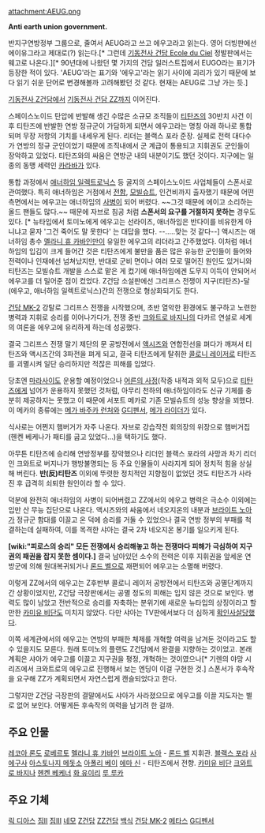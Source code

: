 attachment:AEUG.png

'''Anti earth union government.'''

반지구연방정부 그룹으로, 줄여서 AEUG라고 쓰고 에우고라고 읽는다. 영어 더빙판에선 에이유그라고 제대로(?) 읽는다.[* 그런데 [[기동전사 건담 Ecole du Ciel]] 정발판에서는 웨고로 나온다.][* 90년대에 나왔던 몇 가지의 건담 일러스트집에서 EUGO라는 표기가 등장한 적이 있다. 'AEUG'라는 표기와 '에우고'라는 읽기 사이에 괴리가 있기 때문에 보다 읽기 쉬운 단어로 변경해볼까 고려해봤던 것 같다. 현재는 AEUG로 그냥 가는 듯.] 

[[기동전사 Z건담]]에서 [[기동전사 건담 ZZ]]까지 이어진다.

스페이스노이드 탄압에 반발해 생긴 수많은 소규모 조직들이 [[티탄즈]]의 30반치 사건 이후 티탄즈에 반발한 연방 정규군이 가담하게 되면서 에우고라는 명칭 아래 하나로 통합되며 무장 저항의 기치를 내세우게 된다. 리더는 블랙스 포라 준장. 실제로 전력 대다수가 연방의 정규 군인이었기 때문에 조직내에서 군 계급이 통용되고 지휘권도 군인들이 장악하고 있었다. 티탄즈와의 싸움은 연방군 내의 내분이기도 했던 것이다. 지구에는 일종의 동맹 세력인 [[카라바]]가 있다.

통합 과정에서 [[애너하임 일렉트로닉스]] 등 굴지의 스페이스노이드 사업체들이 스폰서로 관여했다. 특히 애너하임은 거점에서 [[전함]], [[모빌슈트]], 인건비까지 출자했기 때문에 어떤 측면에서는 에우고는 애너하임의 [[사병]]이 되어 버렸다. ~~그것 때문에 에이고 소리하는 올드 팬들도 많다.~~ 때문에 자브로 침공 처럼 '''스폰서의 요구를 거절하지 못하는''' 경우도 있다. [* 뉴타입에서 토미노에게 에우고는 선라이즈, 애너하임은 반다이를 비유한게 아니냐고 묻자 '그건 죽어도 말 못한다' 는 대답을 했다. --.....맞는 것 같다--] 액시즈는 애너하임 총수 [[멜라니 휴 카바인]]만이 유일한 에우고의 리더라고 간주했었다. 이처럼 애너하임의 입김이 크게 들어간 것은 티탄즈에게 불만을 품은 많은 유능한 군인들이 들어와 전력이나 인재에선 넘쳐났지만, 반대로 군비 면이나 여러 모로 떨어진 원인도 있거니와 티탄즈는 모빌슈트 개발을 스스로 맡은 게 컸기에 애너하임에겐 도무지 이득이 안되어서 에우고를 더 밀어준 점이 컸었다. Z건담 소설판에선 그리프스 전쟁이 지구(티탄즈)-달(에우고, 애너하임 일렉트로닉스)간의 전쟁으로 형상화되기도 한다.

[[건담 MK-2]] 강탈로 그리프스 전쟁을 시작했으며, 초반 열악한 환경에도 불구하고 노련한 병력과 지휘로 승리를 이어나가다가, 전쟁 중반 [[크와트로 바지나]]의 다카르 연설로 세계의 여론을 에우고에 유리하게 하는데 성공했다.

결국 그리프스 전쟁 말기 제단의 문 공방전에서 [[액시즈]]와 연합전선을 펴다가 깨져서 티탄즈와 액시즈간의 3파전을 펴게 되고, 결국 티탄즈에게 탈취한 [[콜로니 레이저]]로 티탄즈를 괴멸시켜 일단 승리하지만 적잖은 피해를 입었다.

당초엔 [[마라사이]]도 운용할 예정이었으나 [[어른의 사정]](작중 내적과 외적 모두)으로 [[티탄즈]]에게 넘어가 운용하지 못했던 것처럼, 아무리 천하의 애너하임이라도 신규 기체를 충분히 제공하지는 못했고 이 때문에 서포트 메카로 기존 모빌슈트의 성능 향상을 꾀했다. 이 메카의 종류에는 [[메가 바주카 런처]]와 [[G디펜서]], [[메가 라이더]]가 있다.

식사로는 어쩐지 햄버거가 자주 나온다. 자브로 강습작전 회의장의 위장으로 햄버거집(헨켄 베케나가 패티를 굽고 있었다...)을 택하기도 했다.

아무튼 티탄즈에 승리해 연방정부를 장악했으나 리더인 블랙스 포라의 사망과 차기 리더인 크와트로 버지나가 행방불명되는 등 주요 인물들이 사라지게 되어 정치적 힘을 상실해 버린다. '''반(反)티탄즈''' 이외에 뚜렷한 정치적인 지향점이 없었던 것도 티탄즈가 사라진 후 급격히 쇠퇴한 원인이라 할 수 있다.

덕분에 완전히 애너하임의 사병이 되어버렸고 ZZ에서의 에우고 병력은 극소수 이외에는 입만 산 무능 집단으로 나온다. 액시즈와의 싸움에서 네오지온의 내분과 [[브라이트 노아]]가 정규군 함대를 이끌고 온 덕에 승리를 거둘 수 있었으나 결국 연방 정부의 부패를 척결하는데 실패하여, 이를 목격한 샤아는 결국 2차 네오지온 봉기를 일으키게 된다.

'''[wiki:"피로스의 승리" 모든 전쟁에서 승리해놓고 하는 전쟁마다 피해가 극심하여 지구권의 패권을 잡지 못한 셈이다.]''' 결국 남아있던 소수의 전력은 이후 지휘권을 앞세운 연방군에 의해 원대복귀되거나 [[론드 벨]]으로 재편되어 에우고는 소멸해 버렸다.

이렇게 ZZ에서의 에우고는 Z후반부 콜로니 레이저 공방전에서 티탄즈와 공멸단계까지 간 상황이었지만, Z건담 극장판에서는 공멸 정도의 피해는 입지 않은 것으로 보인다. 병력도 많이 남았고 전반적으로 승리를 자축하는 분위기에 새로운 뉴타입의 상징이라고 할 만한 [[카미유 비단]]도 미치지 않았다. 다만 샤아는 TV판에서보다 더 심하게 [[확인사살]]당했다.

이쪽 세계관에서의 에우고는 연방의 부패한 체제를 개혁할 여력을 남겨둔 것이라고도 할 수 있을지도 모른다. 원래 토미노의 플랜도 Z건담에서 완결을 지향하는 것이었고. 본래 계획은 샤아가 에우고를 이끌고 지구권을 평정, 개혁하는 것이였으나[* 기렌의 야망 시리즈에서 크와트로의 에우고로 진행해서 보는 엔딩이 이걸 구현한 것.] 스폰서가 후속작을 요구해 ZZ가 계획되면서 자연스럽게 캔슬되었다고 한다.

그렇지만 Z건담 극장판의 결말에서도 샤아가 사라졌으므로 에우고를 이끌 지도자는 별로 없어 보인다. 어떻게든 후속작의 여력을 남기려 한 걸까.

== 주요 인물 ==
[[레코아 론도]]
[[로베르토]]
[[멜라니 휴 카바인]]
[[브라이트 노아]] - [[론드 벨]] 지휘관.
[[블랙스 포라]]
[[사에구사]]
[[아스토나지 메돗소]]
[[아폴리 베이]]
[[에마 신]] - 티탄즈에서 전향.
[[카미유 비단]]
[[크와트로 바지나]]
[[헨켄 베케너]]
[[화 유이리]]
[[루 루카]]

== 주요 기체 ==

[[릭 디아스]]
[[짐II]]
[[짐III]]
[[네모]]
[[Z건담]]
[[ZZ건담]]
[[백식]]
[[건담 MK-2]]
[[메타스]] 
[[G디펜서]]
